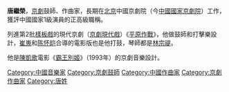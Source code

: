 '''唐繼榮'''{{bd||||}}，[[京劇|京劇]]鼓師、作曲家，長期在[[北京|北京]]中國京劇院（今[[中國國家京劇院|中國國家京劇院]]）工作，獲評中國國家1級演員的正高級職稱。

列進第2批[[樣板戲|樣板戲]]的現代京劇（[[京劇現代戲|京劇現代戲]]）《[[平原作戰|平原作戰]]》，他做鼓師和打擊樂設計，[[崔嵬|崔嵬]]和[[陈怀皑|陈怀皑]]合導的電影版也是他打鼓，琴師都是[[林宗禔|林宗禔]]。

他是[[陳凱歌|陳凱歌]]電影《[[霸王別姬|霸王別姬]]》（1993年）的京劇音樂設計。

[[Category:中國音樂家|Category:中國音樂家]]
[[Category:京劇鼓師|Category:京劇鼓師]]
[[Category:中國作曲家|Category:中國作曲家]]
[[Category:京劇作曲家|Category:京劇作曲家]]
[[Category:唐姓|Category:唐姓]]